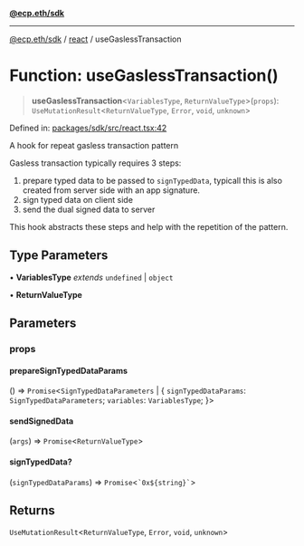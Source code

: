 [**@ecp.eth/sdk**](/sdk-reference/index.mdx)

***

[@ecp.eth/sdk](/sdk-reference/index.mdx) / [react](/sdk-reference/react/index.mdx) / useGaslessTransaction

# Function: useGaslessTransaction()

> **useGaslessTransaction**\<`VariablesType`, `ReturnValueType`\>(`props`): `UseMutationResult`\<`ReturnValueType`, `Error`, `void`, `unknown`\>

Defined in: [packages/sdk/src/react.tsx:42](https://github.com/ecp-eth/comments-monorepo/blob/main/packages/sdk/src/react.tsx#L42)

A hook for repeat gasless transaction pattern

Gasless transaction typically requires 3 steps:
1. prepare typed data to be passed to `signTypedData`, typicall this is also created from server side with an app signature.
2. sign typed data on client side
3. send the dual signed data to server

This hook abstracts these steps and help with the repetition of the pattern.

## Type Parameters

• **VariablesType** *extends* `undefined` \| `object`

• **ReturnValueType**

## Parameters

### props

#### prepareSignTypedDataParams

() => `Promise`\<`SignTypedDataParameters` \| \{ `signTypedDataParams`: `SignTypedDataParameters`; `variables`: `VariablesType`; \}\>

#### sendSignedData

(`args`) => `Promise`\<`ReturnValueType`\>

#### signTypedData?

(`signTypedDataParams`) => `Promise`\<`` `0x${string}` ``\>

## Returns

`UseMutationResult`\<`ReturnValueType`, `Error`, `void`, `unknown`\>

